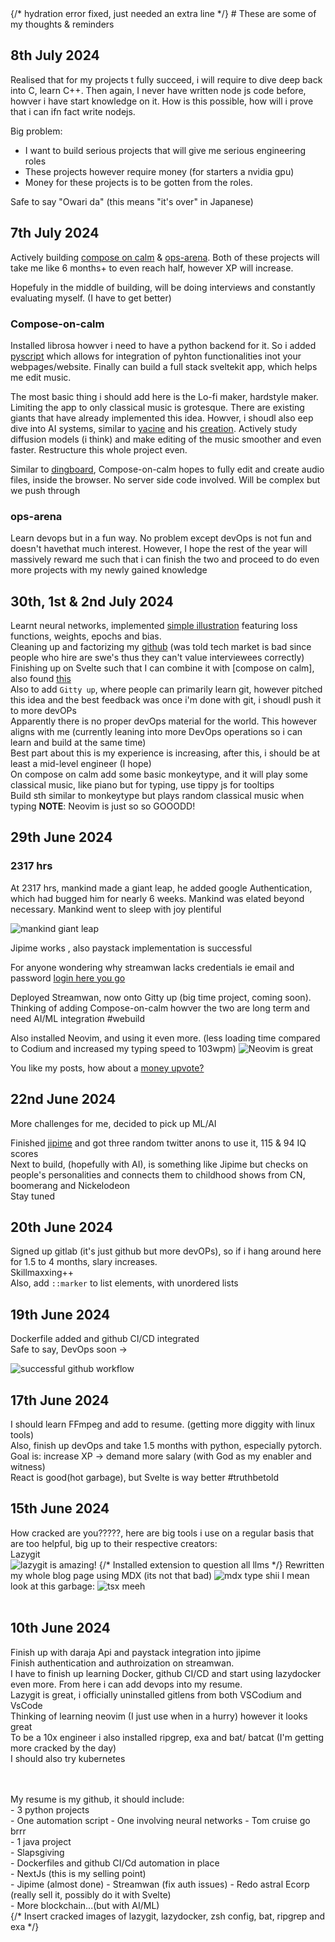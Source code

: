 
<Navbar />
{/* hydration error fixed, just needed an extra line */}
# These are some of my thoughts & reminders<br />

## 8th July 2024    

Realised that for my projects t fully succeed, i will require to dive deep back into C, learn C++. Then again, I never have written node js code before, howver i have start knowledge on it. How is this possible, how will i prove
that i can ifn fact write nodejs. 

Big problem:
- I want to build serious projects that will give me serious engineering roles
- These projects however require money (for starters a nvidia gpu)
- Money for these projects is to be gotten from the roles.

Safe to say "Owari da" (this means "it's over" in Japanese)

## 7th July 2024

Actively building [compose on calm](https://cocalm.netlify.app) & [ops-arena](https://ops-arena.netlify.app). Both of these projects will take me like 6 months+ to even reach half, however XP will increase.

Hopefuly in the middle of building, will be doing interviews and constantly evaluating myself. (I have to get better)

### Compose-on-calm

Installed librosa howver i need to have a python backend for it. So i added [pyscript](https://github.com/pyscript/pyscript) which allows for integration of pyhton functionalities inot your webpages/website. Finally can build a full stack sveltekit app, which helps me edit music. 

The most basic thing i should add here is the Lo-fi maker, hardstyle maker. Limiting the app to only classical music is grotesque. There are existing giants that have already implemented this idea. Howver, i shoudl also eep dive into AI systems, similar to [yacine](https://yacine.ca) and his [creation](https://dingboard.com). Actively study diffusion models (i think) and make editing of the music smoother and even faster. Restructure this whole project even. 

Similar to [dingboard](https://dingboard.com), Compose-on-calm hopes to fully edit and create audio files, inside the browser. No server side code involved. Will be complex but we push through

### ops-arena

Learn devops but in a fun way. No problem except devOps is not fun and doesn't havethat much interest. However, I hope the rest of the year will massively reward me such that i can finish the two and proceed to do even more projects with my newly gained knowledge


## 30th, 1st & 2nd July 2024

Learnt neural networks, implemented [simple illustration](https://qtnx.ai/posts/how_neuron_learns/) featuring loss functions, weights, epochs and bias. <br />
Cleaning up and factorizing my [github](https://github.com/jaarabytes) (was told tech market is bad since people who hire are swe's thus they can't value interviewees correctly)<br />
Finishing up on Svelte such that I can combine it with [compose on calm], also found [this](https://x.com/nearcyan/status/1805808395963994453)<br />
Also to add `Gitty up`, where people can primarily learn git, however pitched this idea and the best feedback was once i'm done with git, i shoudl push it to more devOPs<br />
Apparently there is no proper devOps material for the world. This however aligns with me (currently leaning into more DevOps operations so i can learn and build at the same time)<br />
Best part about this is my experience is increasing, after this, i should be at least a mid-level engineer (I hope)<br />
On compose on calm add some basic monkeytype, and it will play some classical music, like piano but for typing, use tippy js for tooltips<br />
Build sth similar to monkeytype but plays random classical music when typing
**NOTE**: Neovim is just so so GOOODD!


## 29th June 2024

### 2317 hrs


At 2317 hrs, mankind made a giant leap, he added google Authentication, which had bugged him for nearly 6 weeks. Mankind was elated beyond necessary. Mankind went to sleep with joy plentiful

![mankind giant leap](/thoughts/Screenshot_2024-06-29_23_16_17.png)

Jipime works , also paystack implementation is successful

For anyone wondering why streamwan lacks credentials ie email and password [login here you go](https://yacinemtb.substack.com/p/close-the-sale-dude-holy-shit)

Deployed Streamwan, now onto Gitty up (big time project, coming soon). Thinking of adding Compose-on-calm howver the two are long term and need AI/ML integration #webuild

Also installed Neovim, and using it even more. (less loading time compared to Codium and increased my typing speed to 103wpm)
![Neovim is great](/thoughts/Screenshot_2024-06-29_22_17_25.png)

You like my posts, how about a [money upvote?](/donate)

## 22nd June 2024
More challenges for me, decided to pick up ML/AI


Finished [jipime](https://jipime.vercel.app) and got three random twitter anons to use it, 115 & 94 IQ scores<br />
Next to build, (hopefully with AI), is something like Jipime but checks on people's personalities and connects them to childhood shows from CN, boomerang and Nickelodeon<br />
Stay tuned <br />


## 20th June 2024
Signed up gitlab (it's just github but more devOPs), so if i hang around here for 1.5 to 4 months, slary increases.<br />
Skillmaxxing++<br />
Also, add `::marker` to list elements, with unordered lists
## 19th June 2024
Dockerfile added and github CI/CD integrated<br/>
Safe to say, DevOps soon -><br />

![successful github workflow](/thoughts/Screenshot_2024-06-19_21_09_05.png)
## 17th June 2024
I should learn FFmpeg and add to resume. (getting more diggity with linux tools)<br />
Also, finish up devOps and take 1.5 months with python, especially pytorch.<br />
Goal is: increase XP -> demand more salary (with God as my enabler and witness)<br/>
React is good(hot garbage), but Svelte is way better #truthbetold<br />
## 15th June 2024
How cracked are you?????, here are big tools i use on a regular basis that are too helpful, big up to their respective creators:<br />
Lazygit<br/>
![lazygit is amazing!](/thoughts/Screenshot_2024-06-16_21_54_29.png)
{/* Installed extension to question all llms */}
Rewritten my whole blog page using MDX (its not that bad)
![mdx type shii](/thoughts/Screenshot_2024-06-17_09_23_06.png)
I mean look at this garbage:
![tsx meeh](/thoughts/Screenshot_2024-06-17_09_25_29.png)
<br /><br />

## 10th June 2024<br />
Finish up with daraja Api and paystack integration into jipime<br />
Finish authentication and authroization on streamwan.<br />
I have to finish up learning Docker, github CI/CD and start using lazydocker even more. From here i can add devops into my resume.<br />
Lazygit is great, i officially uninstalled gitlens from both VSCodium and VsCode<br />
Thinking of learning neovim (I just use when in a hurry) however it looks great<br />
To be a 10x engineer i also installed ripgrep, exa and bat/ batcat (I'm getting more cracked by the day)<br />
I should also try kubernetes<br /><br /><br />

My resume is my github, it should include:<br />
    - 3 python projects<br />
        - One automation script
        - One involving neural networks
        - Tom cruise go brrr<br/>
    - 1 java project<br />
        - Slapsgiving <br />
    - Dockerfiles and github CI/Cd automation in place<br />
    - NextJs (this is my selling point)<br />
        - Jipime (almost done)
        - Streamwan (fix auth issues)
        - Redo astral Ecorp (really sell it, possibly do it with Svelte)<br />
    - More blockchain...(but with AI/ML)<br />
{/* Insert cracked images of lazygit, lazydocker, zsh config, bat, ripgrep and exa */}
